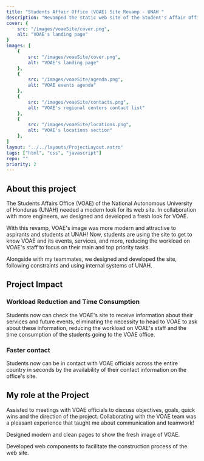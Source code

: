 ```yaml
---
title: "Students Affair Office (VOAE) Site Revamp - UNAH "
description: "Revamped the static web site of the Student's Affair Office at UNAH! Designed a modern site for VOAE's presentation. Get to know about my collaboration with VOAE!"
cover: {
    src: "/images/voaeSite/cover.png",
    alt: "VOAE's landing page"
}
images: [
    {
        src: "/images/voaeSite/cover.png",
        alt: "VOAE's landing page"
    },
    {
        src: "/images/voaeSite/agenda.png",
        alt: "VOAE events agenda"
    },
    {
        src: "/images/voaeSite/contacts.png",
        alt: "VOAE's regional centers contact list"
    },
    {
        src: "/images/voaeSite/locations.png",
        alt: "VOAE's locations section"
    },
]
layout: "../../layouts/ProjectLayout.astro" 
tags: ["html", "css", "javascript"]
repo: ""
priority: 2
---
```


## About this project

The Students Affairs Office (VOAE) of the National Autonomous University of Honduras (UNAH) needed a modern look for its web site. In collaboration with more engineers, we designed and developed a fresh look for VOAE.

With this revamp, VOAE's image was more modern and attractive to aspirants and students at UNAH! Now, students are using the site to get to know VOAE and its events, services, and more, reducing the workload on VOAE's staff to focus on their main and top priority tasks.

Alongside with my teammates, we designed and developed the site, following constraints and using internal systems of UNAH.
## Project Impact

### Workload Reduction and Time Consumption
Students now can check the VOAE's site to receive information about their services and future events, eliminating the necessity to head to VOAE to ask about these information, reducing the workload on VOAE's staff and the time consumption of the students going to the VOAE office.

### Faster contact
Students now can be in contact with VOAE officials across the entire country in seconds by the availability of their contact information on the office's site.


## My role at the Project

<span class="text-primary font-semibold">Assisted</span> to meetings with VOAE officials to discuss objectives, goals, quick wins and the direction of the project. Collaborating with the VOAE team was a pleasant experience that taught me about communication and teamwork!

<span class="text-primary font-semibold">Designed</span> modern and clean pages to show the fresh image of VOAE.

<span class="text-primary font-semibold">Developed</span> web components to facilitate the construction process of the web site.
